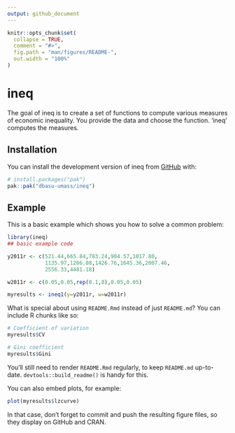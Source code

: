 ```yaml
---
output: github_document
---
```


<!-- README.md is generated from README.Rmd. Please edit that file -->

```r
knitr::opts_chunk$set(
  collapse = TRUE,
  comment = "#>",
  fig.path = "man/figures/README-",
  out.width = "100%"
)
```

# ineq

<!-- badges: start -->
<!-- badges: end -->

The goal of ineq is to create a set of functions to compute various measures of economic inequality. You provide the data and choose the function. 'ineq' computes the measures.

## Installation

You can install the development version of ineq from [GitHub](https://github.com/) with:

``` r
# install.packages("pak")
pak::pak("dbasu-umass/ineq")
```

## Example

This is a basic example which shows you how to solve a common problem:

```r
library(ineq)
## basic example code

y2011r <- c(521.44,665.84,783.24,904.57,1017.80,
            1135.97,1266.08,1426.76,1645.36,2007.46,
            2556.33,4481.18)

w2011r <- c(0.05,0.05,rep(0.1,8),0.05,0.05)

myresults <- ineq1(y=y2011r, w=w2011r)

```

What is special about using `README.Rmd` instead of just `README.md`? You can include R chunks like so:

```r
# Coefficient of variation
myresults$CV

# Gini coefficient
myresults$Gini

```

You'll still need to render `README.Rmd` regularly, to keep `README.md` up-to-date. `devtools::build_readme()` is handy for this.

You can also embed plots, for example:

```r
plot(myresults$lzcurve)
```

In that case, don't forget to commit and push the resulting figure files, so they display on GitHub and CRAN.
